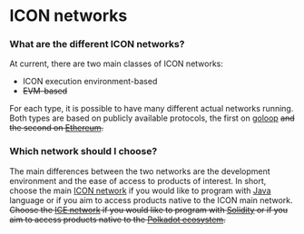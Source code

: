 # ICON networks

### What are the different ICON networks?

At current, there are two main classes of ICON networks:

* ICON execution environment-based
* ~~EVM-based~~

For each type, it is possible to have many different actual networks running. Both types are based on publicly available protocols, the first on [goloop](/concepts/computational-utilities/goloop/) ~~and the second on [Ethereum](https://ethereum.org/en/).~~

### Which network should I choose?

The main differences between the two networks are the development environment and the ease of access to products of interest. In short, choose the main [ICON network](main-network.md) if you would like to program with [Java](https://en.wikipedia.org/wiki/Java\_\(programming\_language\)) language or if you aim to access products native to the ICON main network. ~~Choose the [ICE network](https://icenetwork.io/) if you would like to program with [Solidity](https://en.wikipedia.org/wiki/Solidity) or if you aim to access products native to the [Polkadot ecosystem](https://polkadot.network/).~~
